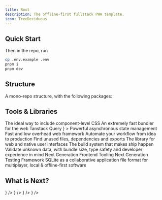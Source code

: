 ```yaml
---
title: Root
description: The offline-first fullstack PWA template.
icon: TreeDeciduous
---
```



## Quick Start

<ActionButton
	href="https://github.com/new?template_name=root&template_owner=Sheraff"
	label="Use this template"
	target="_blank"
/>

Then in the repo, run

```bash
cp .env.example .env
pnpm i
pnpm dev
```

## Structure

A mono-repo structure, with the following packages:

<Files>
	<File title="client">
		<File title="src" defaultOpen>
			<File title="App.tsx" />
		</File>
		<File title="index.html" />
		<File title="main.tsx" />
	</File>
	<File title="server">
		<File title="src" defaultOpen>
			<File title="app.ts" />
		</File>
	</File>
	<File title="worker">
		<File title="src" defaultOpen>
			<File title="index.ts" />
		</File>
	</File>
	<File title="script">
		<File title="src" children={[]} />
	</File>
	<File title="shared">
		<File title="src" children={[]} />
	</File>
	<File title="assets">
		<File title="src" children={[]} />
	</File>
</Files>

## Tools & Libraries


<CardGrid>
	<CardGridItem
		title="CSS Modules"
		href="https://github.com/css-modules/css-modules/blob/master/README.md"
		src={"/tools/css-modules.png"}
	>
		The ideal way to include component-level CSS
	</CardGridItem>
	<CardGridItem title="esbuild" href="https://esbuild.github.io/" src={"/tools/esbuild.svg"}>
		An extremely fast bundler for the web
	</CardGridItem>
	<CardGridItem
		title="Tanstack Query"
		href="https://tanstack.com/query"
		src={
			<div className="flex items-center text-transparent bg-clip-text min-h-16 text-3xl bg-gradient-to-r from-red-500 to-amber-500">
				Tanstack Query
			</div>
		}
	>
		Powerful asynchronous state management
	</CardGridItem>
	<CardGridItem title="Fastify" href="https://fastify.dev/" src={"/tools/fastify.svg"}>
		Fast and low overhead web framework
	</CardGridItem>
	<CardGridItem
		title="GitHub Actions"
		href="https://github.com/features/actions"
		src={"/tools/github.svg"}
	>
		Automate your workflow from idea to production
	</CardGridItem>
	<CardGridItem title="Knip" href="https://knip.dev/" src={"/tools/knip.svg"}>
		Find unused files, dependencies and exports
	</CardGridItem>
	<CardGridItem title="React" href="https://react.dev/" src={"/tools/react.svg"}>
		The library for web and native user interfaces
	</CardGridItem>
	<CardGridItem title="Turborepo" href="https://turbo.build/repo" src={"/tools/turbo.png"}>
		The build system that makes ship happen
	</CardGridItem>
	<CardGridItem title="Valibot" href="https://valibot.dev/" src={"/tools/valibot.svg"}>
		Validate unknown data, with bundle size, type safety and developer experience in mind
	</CardGridItem>
	<CardGridItem title="Vite" href="https://vitejs.dev/" src={"/tools/vite.svg"}>
		Next Generation Frontend Tooling
	</CardGridItem>
	<CardGridItem title="Vitest" href="https://vitest.dev/" src={"/tools/vitest.svg"}>
		Next Generation Testing Framework
	</CardGridItem>
	<CardGridItem title="vlcn" href="https://vlcn.io/" src={"/tools/vlcn.png"}>
		SQLite as a collaborative application file format for multiplayer, local & offline-first
		software
	</CardGridItem>
</CardGrid>

## What is Next?

<Cards>
	<Card
		title="Client"
		href="./client"
		description="Learn more about client-side capabilities"
		icon={<Monitor />}
	/>
	<Card
		title="Server"
		href="./server"
		description="Learn more about server-side capabilities"
		icon={<Server />}
	/>
	<Card
		title="Service Worker"
		href="./service-worker"
		description="Learn more about service-worker capabilities"
		icon={<WifiOff />}
	/>
	<Card
		title="Developer Experience"
		href="./dx"
		description="Learn more about the developer experience of this framework"
		icon={<Code2 />}
	/>
</Cards>

